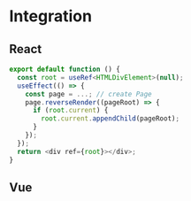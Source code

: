 # Integration

## React

```ts
export default function () {
  const root = useRef<HTMLDivElement>(null);
  useEffect(() => {
    const page = ...; // create Page
    page.reverseRender((pageRoot) => {
      if (root.current) {
        root.current.appendChild(pageRoot);
      }
    });
  });
  return <div ref={root}></div>;
}
```

## Vue
